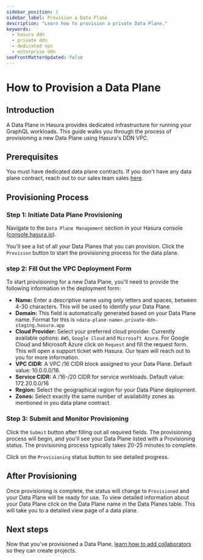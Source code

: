```yaml
---
sidebar_position: 1
sidebar_label: Provision a Data Plane
description: "Learn how to provision a private Data Plane."
keywords:
  - hasura ddn
  - private ddn
  - dedicated vpc
  - enterprise ddn
seoFrontMatterUpdated: false
---
```



# How to Provision a Data Plane

## Introduction
A Data Plane in Hasura provides dedicated infrastructure for running your GraphQL workloads. This guide walks you through the process of provisioning a new Data Plane using Hasura's DDN VPC.

## Prerequisites
You must have dedicated data plane contracts. If you don't have any data plane contract, reach out to our sales team sales [here](https://hasura.io/contact-us). 

## Provisioning Process

### Step 1: Initiate Data Plane Provisioning

Navigate to the `Data Plane Management` section in your Hasura console ([console.hasura.io](https://console.hasura.io)). 

<Thumbnail src="/img/data-plane/data-plane-management.png" alt="Data Plane" width="1000px" />

You'll see a list of all your Data Planes that you can provision. Click the `Provision` button to start the provisioning process for the data plane.

<Thumbnail src="/img/data-plane/pending-provision-data-planes.png" alt="Data Plane" width="1000px" />

### step 2: Fill Out the VPC Deployment Form

To start provisioning for a new Data Plane, you'll need to provide the following information in the deployment form:

<Thumbnail src="/img/data-plane/vpc-form.png" alt="Data Plane" width="1000px" />


- **Name:** Enter a descriptive name using only letters and spaces, between 4-30 characters. This will be used to identify your Data Plane.
- **Domain:** This field is automatically generated based on your Data Plane name. Format for this is `<data-plane-name>.private-ddn-staging.hasura.app`
- **Cloud Provider:** Select your preferred cloud provider. Currently available options: `AWS`, `Google Cloud` and `Microsoft Azure`. For Google Cloud and Microsoft Azure click on `Request` and fill the request form. This will open a support ticket with Hasura. Our team will reach out to you for more information.
- **VPC CIDR:** A VPC /16 CIDR block assigned to your Data Plane. Default value: 10.0.0.0/16. 
- **Service CIDR:** A /16-/20 CIDR for service workloads. Default value: 172.20.0.0/16
- **Region:** Select the geographical region for your Data Plane deployment.
- **Zones:** Select exactly the same number of availability zones as mentioned in you data plane contract.

### Step 3: Submit and Monitor Provisioning

Click the `Submit` button after filling out all required fields. The provisioning process will begin, and you'll see your Data Plane listed with a Provisioning status. The provisioning process typically takes 20-25 minutes to complete.

<Thumbnail src="/img/data-plane/data-plane-page.png" alt="Data Plane" width="1000px" />

Click on the `Provisioning` status button to see detailed progress.

<Thumbnail src="/img/data-plane/provisioning-status-modal.png" alt="Data Plane" width="1000px" />

## After Provisioning

Once provisioning is complete, the status will change to `Provisioned` and your Data Plane will be ready for use. To view detailed information about your Data Plane click on the Data Plane name in the Data Planes table. This will take you to a detailed view page of a data plane.

<Thumbnail src="/img/data-plane/data-plane-detail.png" alt="Data Plane" width="1000px" />


## Next steps

Now that you've provisioned a Data Plane,
[learn how to add collaborators](/deployment/private-ddn/data-plane-collaboration.mdx) so they can create projects.
